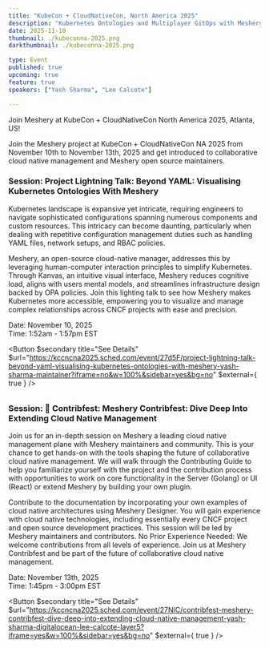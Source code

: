 ```yaml
---
title: "KubeCon + CloudNativeCon, North America 2025"
description: "Kubernetes Ontologies and Multiplayer GitOps with Meshery"
date: 2025-11-10
thumbnail: ./kubeconna-2025.png
darkthumbnail: ./kubeconna-2025.png

type: Event
published: true
upcoming: true
feature: true
speakers: ["Yash Sharma", "Lee Calcote"]

---
```


Join Meshery at KubeCon + CloudNativeCon North America 2025, Atlanta, US!


<p>
Join the Meshery project at KubeCon + CloudNativeCon NA 2025 from November 10th to November 13th, 2025 and get introduced to collaborative cloud native management and Meshery open source maintainers.
</p>

### Session: Project Lightning Talk: Beyond YAML: Visualising Kubernetes Ontologies With Meshery

<p>
Kubernetes landscape is expansive yet intricate, requiring engineers to navigate sophisticated configurations spanning numerous components and custom resources. This intricacy can become daunting, particularly when dealing with repetitive configuration management duties such as handling YAML files, network setups, and RBAC policies.

Meshery, an open-source cloud-native manager, addresses this by leveraging human-computer interaction principles to simplify Kubernetes. Through Kanvas, an intuitive visual interface, Meshery reduces cognitive load, aligns with users mental models, and streamlines infrastructure design backed by OPA policies. Join this lighting talk to see how Meshery makes Kubernetes more accessible, empowering you to visualize and manage complex relationships across CNCF projects with ease and precision.
</p>

<div class="flex-row" style="margin-bottom: 2rem;">
  <p>
    Date: November 10, 2025<br />
    Time: 1:52am - 1:57pm EST
  </p>

  <Button $secondary title="See Details" $url="https://kccncna2025.sched.com/event/27d5F/project-lightning-talk-beyond-yaml-visualising-kubernetes-ontologies-with-meshery-yash-sharma-maintainer?iframe=no&w=100%&sidebar=yes&bg=no" $external={ true } />
</div>

### Session: 🚨 Contribfest: Meshery Contribfest: Dive Deep Into Extending Cloud Native Management

<p>
Join us for an in-depth session on Meshery a leading cloud native management plane with Meshery maintainers and community. This is your chance to get hands-on with the tools shaping the future of collaborative cloud native management. We will walk through the Contributing Guide to help you familiarize yourself with the project and the contribution process with opportunities to work on core functionality in the Server (Golang) or UI (React) or extend Meshery by building your own plugin.

Contribute to the documentation by incorporating your own examples of cloud native architectures using Meshery Designer. You will gain experience with cloud native technologies, including essentially every CNCF project and open source development practices. This session will be led by Meshery maintainers and contributors. No Prior Experience Needed: We welcome contributions from all levels of experience. Join us at Meshery Contribfest and be part of the future of collaborative cloud native management.
</p>

<div class="flex-row" style="margin-bottom: 2rem;">
  <p>
    Date: November 13th, 2025 <br />
    Time: 1:45pm - 3:00pm EST
  </p>

  <Button $secondary title="See Details" $url="https://kccncna2025.sched.com/event/27NlC/contribfest-meshery-contribfest-dive-deep-into-extending-cloud-native-management-yash-sharma-digitalocean-lee-calcote-layer5?iframe=yes&w=100%&sidebar=yes&bg=no" $external={ true } />
</div>